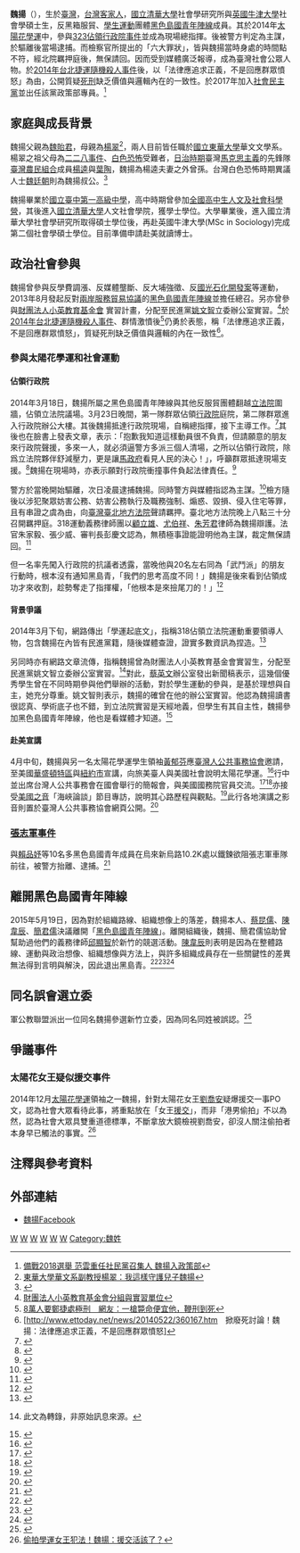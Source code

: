 {{Infobox person
| 姓名= 魏揚
| 圖像=Dennis Wei (魏揚) by tomscy2000 (1).jpg
| 國籍 = {{ROC}}
| 出生日期  = {{birth date and age|1988|11|10}}
| 出生地 = {{TWN}}
| 教育程度 = [[牛津大學|牛津大學]]社會學碩士
| 母校  = [[國立清華大學|國立清華大學]]
| party  = {{社會民主黨}}
| 居住地  = {{ROC}}
| 父母 = （父）[[魏貽君|魏貽君]]<br>（母）[[楊翠|楊翠]]
| 職業  = 
| 語言 =[[中華民國國語|中華民國國語]]、[[台灣客家語|台灣客家語]] 
}}

'''魏揚'''（{{bd|1988年|11月10日|||}}），生於[[臺灣|臺灣]]，[[台灣客家人|台灣客家人]]，[[國立清華大學|國立清華大學]]社會學研究所與[[英國牛津大學|英國牛津大學]]社會學碩士生，反黑箱服貿、[[臺灣學生運動|學生運動]]團體[[黑色島國青年陣線|黑色島國青年陣線]]成員。其於2014年[[太陽花學運|太陽花學運]]中，參與[[323佔領行政院事件|323佔領行政院事件]]並成為現場總指揮。後被警方判定為主謀，於驅離後當場逮捕。而檢察官所提出的「六大罪狀」，皆與魏揚當時身處的時間點不符，經北院羈押庭後，無保請回。因而受到媒體廣泛報導，成為臺灣社會公眾人物。於[[2014年台北捷運隨機殺人事件|2014年台北捷運隨機殺人事件]]後，以「法律應追求正義，不是回應群眾憤怒」為由，公開質疑[[死刑|死刑]]缺乏價值與邏輯內在的一致性。於2017年加入[[社會民主黨_(台灣)|社會民主黨]]並出任該黨政策部專員。<ref>[https://sdparty.tw/articles/309 備戰2018選舉 范雲重任社民黨召集人 魏揚入政策部]</ref>

== 家庭與成長背景 ==
魏揚父親為[[魏貽君|魏貽君]]，母親為[[楊翠|楊翠]]<ref>[http://www.parenting.com.tw/article/article.action?id=5056910 東華大學華文系副教授楊翠：我這樣守護兒子魏揚]</ref>，兩人目前皆任職於[[國立東華大學|國立東華大學]]華文文學系。楊翠之祖父母為[[二二八事件|二二八事件]]、[[白色恐怖|白色恐怖]]受難者，[[台灣日治時期|日治時期]]臺灣[[馬克思主義|馬克思主義]]的先鋒隊[[臺灣農民組合|臺灣農民組合]]成員[[楊逵|楊逵]]與[[葉陶|葉陶]]，魏揚為楊逵夫妻之外曾孫。台灣白色恐怖時期異議人士[[魏廷朝|魏廷朝]]則為魏揚叔公。<ref>{{cite news|title=作家楊逵外曾孫！黑島青總指揮魏揚一戰成名|url=http://www.ettoday.net/news/20140324/338218.htm |language=zh-tw |publisher=ETtoday 東森新聞雲 | date=2014年3月24日}} </ref>

魏揚畢業於[[國立臺中第一高級中學|國立臺中第一高級中學]]，高中時期曾參加[[全國高中生人文及社會科學營|全國高中生人文及社會科學營]]，其後進入[[國立清華大學|國立清華大學]]人文社會學院，獲學士學位。大學畢業後，進入國立清華大學社會學研究所取得碩士學位後，再赴英國牛津大學(MSc in Sociology)完成第二個社會學碩士學位。目前準備申請赴美就讀博士。

== 政治社會參與 ==
魏揚曾參與反學費調漲、反媒體壟斷、反大埔強徵、反[[國光石化開發案|國光石化開發案]]等運動，2013年8月發起反對[[兩岸服務貿易協議|兩岸服務貿易協議]]的[[黑色島國青年陣線|黑色島國青年陣線]]並擔任總召。另亦曾參與[http://www.thinkingtaiwan.org/ 財團法人小英教育基金會] {{Wayback|url=http://www.thinkingtaiwan.org/ |date=20160121071056 }}實習計畫，分配至民進黨[[姚文智|姚文智]]立委辦公室實習。<ref>[https://sites.google.com/site/inginterns/home/fen-zu-yu-shi-xi-dan-wei 財團法人小英教育基金會分組與實習單位]{{dead link|date=2018年5月 |bot=InternetArchiveBot |fix-attempted=yes }}</ref>於[[2014年台北捷運隨機殺人事件|2014年台北捷運隨機殺人事件]]、群情激憤後<ref>[http://www.ettoday.net/news/20140522/359904.htm 8萬人要鄭捷處極刑　網友：一槍斃命便宜他，鞭刑到死]</ref>仍勇於表態，稱「法律應追求正義，不是回應群眾憤怒」，質疑死刑缺乏價值與邏輯的內在一致性<ref>[http://www.ettoday.net/news/20140522/360167.htm　掀廢死討論！魏揚：法律應追求正義，不是回應群眾憤怒]</ref>。

===參與太陽花學運和社會運動 ===
{{main|太陽花學運}}

==== 佔領行政院 ====
{{main|佔領行政院}}
2014年3月18日，魏揚所屬之黑色島國青年陣線與其他反服貿團體翻越[[立法院|立法院]]圍牆，佔領立法院議場。3月23日晚間，第一隊群眾佔領[[行政院|行政院]]庭院，第二隊群眾進入行政院辦公大樓。其後魏揚抵達行政院現場，自稱總指揮，接下主導工作。<ref>{{Cite news |url=http://www.stormmediagroup.com/opencms/news/detail/5deda23d-b35a-11e3-a29c-ef2804cba5a1/?uuid=5deda23d-b35a-11e3-a29c-ef2804cba5a1 |title=非首謀 學生衝政院第一時間 魏揚沒到場 |accessdate=2014年4月19日 |author=蔡慧貞 |date=2014年3月24日 |work= |publisher=風傳媒 |language=zh-tw |archive-url=https://web.archive.org/web/20140419154757/http://www.stormmediagroup.com/opencms/news/detail/5deda23d-b35a-11e3-a29c-ef2804cba5a1/?uuid=5deda23d-b35a-11e3-a29c-ef2804cba5a1 |archive-date=2014年4月19日 |dead-url=yes }}</ref>其後也在臉書上發表文章，表示：「抱歉我知道這樣動員很不負責，但請願意的朋友來行政院聲援，多來一人，就必須逼警方多派三個人清場，之所以佔領行政院，除爲立法院夥伴舒減壓力，更是讓[[馬英九政府|馬政府]]看見人民的決心！」，呼籲群眾抵達現場支援。<ref>{{Cite news |url=http://www.appledaily.com.tw/realtimenews/article/politics/20140324/365690/ |title=攻佔政院總指揮魏揚　祖父母因228判死 |author=葉國吏 |coauthors=顏凡裴 |date=2014年3月24日 |publisher=蘋果日報即時新聞 |language = zh-tw}}</ref>魏揚在現場時，亦表示願對行政院衝撞事件負起法律責任。<ref>{{cite news|title=若驅離 魏揚：我負法律責任 馬負歷史責任|url=http://newtalk.tw/news/2014/03/23/45588.html |language=zh-tw |publisher=新頭殼newtalk | date=2014年3月24日|author=林朝億}}</ref>

警方於當晚開始驅離，次日凌晨逮捕魏揚。同時警方與媒體指認為主謀。<ref>{{Cite news |url=http://www.chinatimes.com/newspapers/20140325000367-260102 |title=魏揚列首謀 攻占政院遭檢聲押 北院裁定無保請回 |author=蕭博文 |coauthors=林偉信, 張企群 |date=2014年3月25日 |publisher=中國時報 |language = zh-tw}}</ref>檢方隨後以涉犯聚眾妨害公務、妨害公務執行及職務強制、煽惑、毀損、侵入住宅等罪，且有串證之虞為由，向[[臺灣臺北地方法院|臺灣臺北地方法院]]聲請羈押。臺北地方法院晚上八點三十分召開羈押庭。318運動義務律師團以[[顧立雄|顧立雄]]、[[尤伯祥|尤伯祥]]、[[朱芳君|朱芳君]]律師為魏揚辯護。法官朱家毅、張少威、審判長彭慶文認為，無積極事證能證明他為主謀，裁定無保請回。<ref>{{Cite news |url=http://www.cna.com.tw/news/firstnews/201403250005-1.aspx |title=魏揚聲押庭 法院當庭放人 |author=蔡沛琪 |coauthors=李先鳳 |date=2014年3月25日 |publisher=中央社 |language = zh-tw}}</ref>

但一名率先闖入行政院的抗議者透露，當晚他與20名左右同為「武鬥派」的朋友行動時，根本沒有通知黑島青，「我們的思考高度不同！」魏揚是後來看到佔領成功才來收割，趁勢奪走了指揮權，「他根本是來撿尾刀的！」<ref>{{cite news |language = zh-tw |author =  |coauthors =  |url = http://www.ettoday.net/news/20140324/338292.htm |title = 魏揚嗨過頭引爆政院衝突？鷹派爆料：他根本來撿尾刀的 |publisher = 東森新聞雲 |pages =  |date = 2014-03-24 |accessdate = 2015-01-29}}</ref>

==== 背景爭議 ====
2014年3月下旬，網路傳出「學運起底文」，指稱318佔領立法院運動重要領導人物，包含魏揚在內皆有民進黨籍，隨後媒體查證，證實多數資訊為捏造。<ref>{{cite news |language = zh-tw |author = 劉欣欣 |coauthors = 王姿佩 |url = http://www.appledaily.com.tw/realtimenews/article/new/20140327/367559/ |title = 【更新】快轉貼出去！學運起底文全數捏造 |publisher = [[蘋果日報_(台灣)|蘋果日報]] |date = 2014年3月26日 |accessdate = 2014年4月19日}}</ref>

另同時亦有網路文章流傳，指稱魏揚曾為財團法人小英教育基金會實習生，分配至民進黨姚文智立委辦公室實習。<ref>{{Cite web |url = http://blog.udn.com/ROCgood/11963445 |title = 無恥學生、民進黨學生，沒資格反服貿！ |author = 台灣阿Q |date =2013年3月24日  |language = zh-tw |accessdate = 2014年4月19日 }}此文為轉錄，非原始訊息來源。</ref>對此，[[蔡英文|蔡英文]]辦公室發出新聞稿表示，這幾個優秀學生曾在不同時期參與他們舉辦的活動，對於學生運動的參與，是基於理想與自主，她充分尊重。姚文智則表示，魏揚的確曾在他的辦公室實習。他認為魏揚讀書很認真、學術底子也不錯，到立法院實習是天經地義，但學生有其自主性，魏揚參加黑色島國青年陣線，他也是看媒體才知道。<ref>{{Cite news |url=http://www.cna.com.tw/news/firstnews/201403250005-1.aspx |title=傳學運成員與蔡密切 蔡辦闢謠 |author=蘇龍麒 |date=2014年3月24日 |publisher=中央社 |language = zh-tw}}</ref>

==== 赴美宣講 ====
4月中旬，魏揚與另一名太陽花學運學生領袖[[黃郁芬|黃郁芬]]應[[台灣人公共事務協會|臺灣人公共事務協會]]邀請，至美國[[華盛頓特區|華盛頓特區]]與[[紐約市|紐約市]]宣講，向旅美臺人與美國社會說明太陽花學運。<ref>{{Cite news |url=http://www.cna.com.tw/news/aipl/201404080497-1.aspx |title=魏揚黃郁芬 赴華府發表演說 |author=戴雅真 |date=2014年4月8日 |publisher=中央社 |language = zh-tw |accessdate = 2014年4月19日}}</ref>行中並出席台灣人公共事務會在國會舉行的簡報會，與美國國務院官員交流。<ref>{{Cite news |url=http://www.cna.com.tw/news/aopl/201404080501-1.aspx |title=反服貿學運成員赴美交流 |author=廖漢原 |date=2014年4月8日 |publisher=中央社 |language = zh-tw |accessdate = 2014年4月19日}}</ref><ref>{{Cite news |url=http://udn.com/NEWS/NATIONAL/NATS6/8607575.shtml |title=會晤魏揚、黃郁芬 美重申挺台灣民主 |author=賴昭穎|date=2014年4月11日 |publisher=聯合報 |language = zh-tw |accessdate = 2014年4月19日}}</ref>亦接受[[美國之音|美國之音]]「海峽論談」節目專訪，說明其心路歷程與觀點。<ref>{{Cite news |url=http://www.voachinese.com/media/video/strait-talk-student-leader-interview-v-20140413/1892466.html |title=美國之音專訪: 台灣學運領袖魏揚、黃鬱芬談退場後心路歷程(完整版) |date=2014年4月13日 |publisher=美國之音 |language = zh-tw |accessdate = 2014年4月19日}}</ref>此行各地演講之影音則置於臺灣人公共事務協會網頁公開。<ref>{{cite web|url=http://fapa.org/new/index.php?option=com_content&view=category&layout=blog&id=1&Itemid=69 |language=en-US |title=Latest News & Events |publisher= Formosan Association for Public Affairs |accessdate=2014年4月19日 }}</ref>

===[[張志軍事件|張志軍事件]]===
與[[賴品妤|賴品妤]]等10名多黑色島國青年成員在烏來新烏路10.2K處以鐵鍊欲阻張志軍車隊前往，被警方抬離、逮捕。<ref>{{Cite web |url =http://newtalk.tw/news/2014/06/26/48667.html|title = 魏揚鐵鍊封路遭警抬走 影片直擊 |author = 林雨佑|date = 2014年6月26日 |publisher =新頭殼newtalk |language = zh-hant |accessdate = 2014年6月26日 |quote =  }}</ref>

==離開黑色島國青年陣線==
2015年5月19日，因為對於組織路線、組織想像上的落差，魏揚本人、[[蔡昆儒|蔡昆儒]]、[[陳韋辰|陳韋辰]]、[[簡君儒|簡君儒]]決議離開「[[黑色島國青年陣線|黑色島國青年陣線]]」。離開組織後，魏揚、簡君儒協助曾幫助過他們的義務律師[[邱顯智|邱顯智]]於新竹的競選活動。[[陳韋辰|陳韋辰]]則表明是因為在整體路線、運動與政治想像、組織想像與方法上，與許多組織成員存在一些關鍵性的差異無法得到言明與解決，因此退出黑島青。<ref>{{cite news|url=http://www.setn.com/News.aspx?NewsID=75991|title=學運團體「黑島青」分裂？魏揚跳槽時代力量|publisher=[[三立新聞網|三立新聞網]]|date=2015-05-19|language=zh-tw}}</ref><ref>{{cite news|url=https://www.facebook.com/dennis.wei.90/posts/1073178492694513?pnref=story|title=魏揚臉書動態|publisher=[[Facebook|Facebook]]|date=2015-05-19|language=zh-tw}}</ref><ref>{{cite news|url=https://www.facebook.com/windgodvocx1/posts/10203898220125978?pnref=story|title=陳韋辰臉書動態|publisher=[[Facebook|Facebook]]|date=2015-05-20|language=zh-tw}}</ref>

== 同名誤會選立委 ==
軍公教聯盟派出一位同名魏揚參選新竹立委，因為同名同姓被誤認。<ref>{{Cite web|url = http://news.ltn.com.tw/news/politics/breakingnews/1433194|title = 遭媒體誤植選立委 魏揚無奈：另一個魏揚是大叔|accessdate = 2016-01-23|author = |date = |publisher = }}</ref>

== 爭議事件 ==

===太陽花女王疑似援交事件===
2014年12月[[太陽花學運|太陽花學運]]領袖之一魏揚，針對太陽花女王[[劉喬安|劉喬安]]疑爆援交一事PO文，認為社會大眾看待此事，將重點放在「女王[[援交|援交]]」，而非「港男偷拍」不以為然，認為社會大眾具雙重道德標準，不斷拿放大鏡檢視劉喬安，卻沒人關注偷拍者本身早已觸法的事實。<ref>[http://udn.com/NEWS/ENTERTAINMENT/ENT1/9124027.shtml 偷拍學運女王犯法！魏揚：援交活該了？]</ref>

== 注釋與參考資料 ==
{{Reflist|2}}

== 外部連結 ==
{{Commons cat|Dennis Wei}}
* [https://www.facebook.com/dennis.wei.90 魏揚Facebook]

{{台灣社會運動|學生運動}}
{{太陽花學運}}

[[Category:國立臺中第一高級中學校友|W]]
[[Category:國立清華大學校友|W]]
[[Category:臺灣學生運動者|W]]
[[Category:太陽花學運參與者|W]]
[[Category:社會民主黨_(臺灣)_黨員|W]]
[[Category:客家裔臺灣人|W]]
[[Category:魏姓|Category:魏姓]]